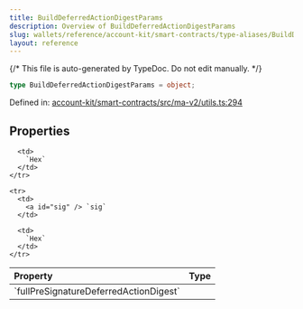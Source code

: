 ```yaml
---
title: BuildDeferredActionDigestParams
description: Overview of BuildDeferredActionDigestParams
slug: wallets/reference/account-kit/smart-contracts/type-aliases/BuildDeferredActionDigestParams
layout: reference
---
```


{/* This file is auto-generated by TypeDoc. Do not edit manually. */}

```ts
type BuildDeferredActionDigestParams = object;
```

Defined in: [account-kit/smart-contracts/src/ma-v2/utils.ts:294](https://github.com/alchemyplatform/aa-sdk/blob/c1a84188d03473acac2fdb49fb7cd7fdba73169b/account-kit/smart-contracts/src/ma-v2/utils.ts#L294)

## Properties

<table>
  <thead>
    <tr>
      <th align="left">Property</th>
      <th align="left">Type</th>
    </tr>
  </thead>

  <tbody>
    <tr>
      <td>
        <a id="fullpresignaturedeferredactiondigest" /> `fullPreSignatureDeferredActionDigest`
      </td>

      <td>
        `Hex`
      </td>
    </tr>

    <tr>
      <td>
        <a id="sig" /> `sig`
      </td>

      <td>
        `Hex`
      </td>
    </tr>

  </tbody>
</table>
